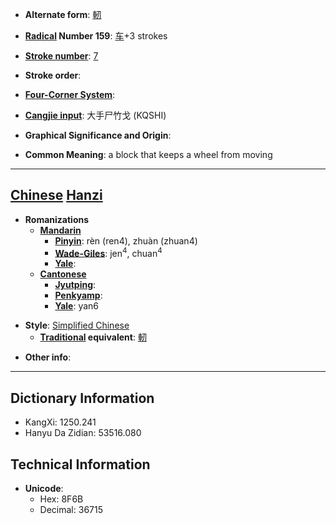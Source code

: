 * '''Alternate form''': [[軔]]

* '''[[Wiktionary:Chinese radical index| Radical]] Number 159''': [[Wiktionary:Chinese radical index 车|车]]+3 strokes

* '''[[Wiktionary:Chinese total strokes index|Stroke number]]''': [[Wiktionary:Chinese total strokes index 7|7]]

* '''Stroke order''': 

* '''[[Wiktionary:Chinese four corner index|Four-Corner System]]''': 

* '''[[Wiktionary:Chinese Cangjie index|Cangjie input]]''': 大手尸竹戈 (KQSHI)

* '''Graphical Significance and Origin''': 

* '''Common Meaning''': a block that keeps a wheel from moving

----

== [[Chinese]] [[Hanzi]] ==

* '''Romanizations'''
** '''[[Mandarin]]'''
*** '''[[Pinyin]]''': rèn (ren4), zhuàn (zhuan4)
*** '''[[Wade-Giles]]''': jen<sup>4</sup>, chuan<sup>4</sup>
*** '''[[Yale]]''': 
** '''[[Cantonese]]'''
*** '''[[Jyutping]]''':
*** '''[[Penkyamp]]''': 
*** '''[[Yale]]''': yan6

* '''Style''': [[Simplified Chinese]] 
** '''[[Traditional Chinese|Traditional]] equivalent''': [[軔]]

* '''Other info''': 

----

== Dictionary Information ==

* KangXi: 1250.241
* Hanyu Da Zidian: 53516.080

== Technical Information ==

* '''Unicode''':
** Hex: 8F6B
** Decimal: 36715